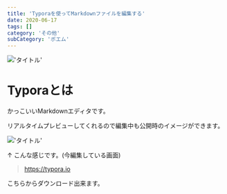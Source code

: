 ```yaml
---
title: 'Typoraを使ってMarkdownファイルを編集する'
date: 2020-06-17
tags: []
category: 'その他'
subCategory: 'ポエム'
---
```


!['タイトル'](https://i.gyazo.com/af8f71d9be1d7b0514be95e51ef5bd4c.png)

# Typoraとは

かっこいいMarkdownエディタです。

リアルタイムプレビューしてくれるので編集中も公開時のイメージができます。

!['タイトル'](https://i.gyazo.com/fa9ed214b2ea989e9952dce43d38218e.png)

↑ こんな感じです。(今編集している画面)

> https://typora.io

こちらからダウンロード出来ます。
